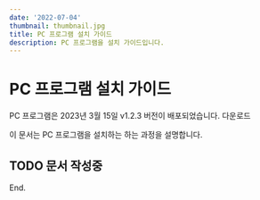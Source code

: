 ```yaml
---
date: '2022-07-04'
thumbnail: thumbnail.jpg
title: PC 프로그램 설치 가이드
description: PC 프로그램을 설치 가이드입니다.
---
```


# PC 프로그램 설치 가이드

<MdxTextBox>
    <Box sx={{ color: 'secondary.main', fontWeight: 600, mb: 1 }}>
        PC 프로그램은 2023년 3월 15일 v1.2.3 버전이 배포되었습니다.
    </Box>
    <Box component="a" href="https://github.com/ktaicoder/hw-pc/releases" sx={{ display: 'block' }} target="_blank">
        다운로드
    </Box>
</MdxTextBox>

이 문서는 PC 프로그램을 설치하는 하는 과정을 설명합니다.

## TODO 문서 작성중

End.
